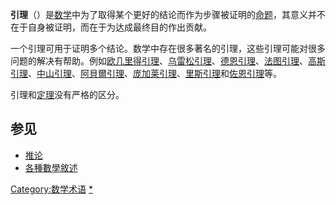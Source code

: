 {{Unreferenced |time=2010-02-10T06:48:53+00:00 }}
'''引理'''（{{lang-en|Lemma}}）是[[数学|数学]]中为了取得某个更好的结论而作为步骤被证明的[[命题|命题]]，其意义并不在于自身被证明，而在于为达成最终目的作出贡献。

一个引理可用于证明多个结论。数学中存在很多著名的引理，这些引理可能对很多问题的解决有帮助。例如[[欧几里得引理|欧几里得引理]]、[[乌雷松引理|乌雷松引理]]、[[德恩引理|德恩引理]]、[[法图引理|法图引理]]、[[高斯引理|高斯引理]]、[[中山引理|中山引理]]、[[阿貝爾引理|阿貝爾引理]]、[[闭形式和恰当形式#庞加莱引理|庞加莱引理]]、[[里斯引理|里斯引理]]和[[佐恩引理|佐恩引理]]等。

引理和[[定理|定理]]没有严格的区分。

== 参见 ==
{{wiktionary|引理}}
* [[推论|推论]]
*[[定理#各種數學敘述（按重要性來排列）|各種數學敘述]]

[[Category:数学术语|Category:数学术语]]
[[Category:引理|*]]
{{math-stub}}